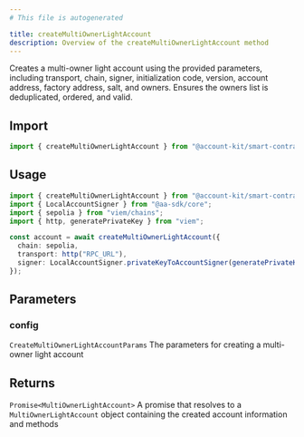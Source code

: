 ```yaml
---
# This file is autogenerated

title: createMultiOwnerLightAccount
description: Overview of the createMultiOwnerLightAccount method
---
```



Creates a multi-owner light account using the provided parameters, including transport, chain, signer, initialization code, version, account address, factory address, salt, and owners. Ensures the owners list is deduplicated, ordered, and valid.

## Import

```ts
import { createMultiOwnerLightAccount } from "@account-kit/smart-contracts";
```

## Usage

```ts
import { createMultiOwnerLightAccount } from "@account-kit/smart-contracts";
import { LocalAccountSigner } from "@aa-sdk/core";
import { sepolia } from "viem/chains";
import { http, generatePrivateKey } from "viem";

const account = await createMultiOwnerLightAccount({
  chain: sepolia,
  transport: http("RPC_URL"),
  signer: LocalAccountSigner.privateKeyToAccountSigner(generatePrivateKey()),
});
```

## Parameters

### config

`CreateMultiOwnerLightAccountParams`
The parameters for creating a multi-owner light account

## Returns

`Promise<MultiOwnerLightAccount>`
A promise that resolves to a `MultiOwnerLightAccount` object containing the created account information and methods
